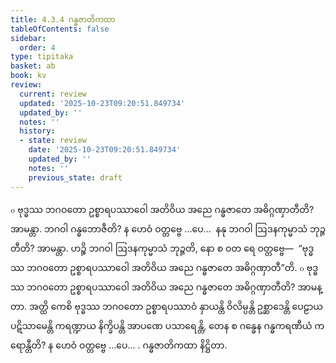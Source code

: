```yaml
---
title: 4.3.4 ဂန္ဓဇာတိကထာ
tableOfContents: false
sidebar:
  order: 4
type: tipitaka
basket: ab
book: kv
review:
  current: review
  updated: '2025-10-23T09:20:51.849734'
  updated_by: ''
  notes: ''
  history:
  - state: review
    date: '2025-10-23T09:20:51.849734'
    updated_by: ''
    notes: ''
    previous_state: draft
---
```



<ReviewStatus review={frontmatter.review} showDetails={true} />

<HypothesisAnnotation frontmatter={frontmatter} />

<DynamicBreadcrumb />

<Division number="809" book="kv" e="ch" v="32" p="408">

<Paragraph number="2527" book="kv">
๐ ဗုဒ္ဓဿ ဘဂဝတော ဥစ္စာရပဿာဝေါ အတိဝိယ အညေ ဂန္ဓဇာတေ အဓိဂ္ဂဏှာတီတိ? အာမန္တာ. ဘဂဝါ ဂန္ဓဘောဇီတိ? န ဟေဝံ ဝတ္တဗ္ဗေ …ပေ…  နနု ဘဂဝါ ဩဒနကုမ္မာသံ ဘုဉ္ဇတီတိ? အာမန္တာ. ဟဉ္စိ ဘဂဝါ ဩဒနကုမ္မာသံ ဘုဉ္ဇတိ, နော စ ဝတ ရေ ဝတ္တဗ္ဗေ—  “ဗုဒ္ဓဿ ဘဂဝတော ဥစ္စာရပဿာဝေါ အတိဝိယ အညေ ဂန္ဓဇာတေ အဓိဂ္ဂဏှာတီ”တိ.
</Paragraph>

<Paragraph number="2528" book="kv">
๐ ဗုဒ္ဓဿ ဘဂဝတော ဥစ္စာရပဿာဝေါ အတိဝိယ အညေ ဂန္ဓဇာတေ အဓိဂ္ဂဏှာတီတိ? အာမန္တာ. အတ္ထိ ကေစိ ဗုဒ္ဓဿ ဘဂဝတော ဥစ္စာရပဿာဝံ နှာယန္တိ ဝိလိမ္ပန္တိ ဥစ္ဆာဒေန္တိ ပေဠာယ ပဋိသာမေန္တိ ကရဏ္ဍာယ နိက္ခိပန္တိ အာပဏေ ပသာရေန္တိ, တေန စ ဂန္ဓေန ဂန္ဓကရဏီယံ ကရောန္တီတိ? န ဟေဝံ ဝတ္တဗ္ဗေ …ပေ… .

</Paragraph>
</Division>

<Paragraph number="2529" type="center" book="kv">
ဂန္ဓဇာတိကထာ နိဋ္ဌိတာ.
</Paragraph>